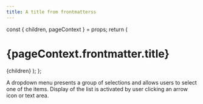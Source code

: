 ```yaml
---
title: A title from frontmatterss
---
```




  const { children, pageContext } = props;
  return (
    <Layout>
      <h1>{pageContext.frontmatter.title}</h1>
      <Wrapper>{children}</Wrapper>
    </Layout>
  );
};



A dropdown menu presents a group of selections and allows users to select one of the items. Display of the list is activated by user clicking an arrow icon or text area.
